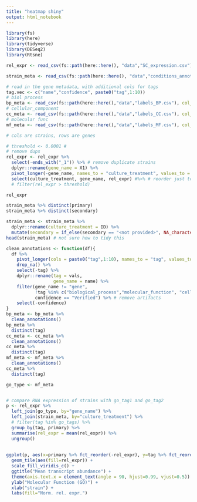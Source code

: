 ```yaml
---
title: "heatmap shiny"
output: html_notebook
---
```


```r
library(fs)
library(here)
library(tidyverse)
library(DESeq2)
library(Rtsne)
```

```r

rel_expr <- read_csv(fs::path(here::here(), "data","SC_expression.csv"))

strain_meta <- read_csv(fs::path(here::here(), "data","conditions_annotation.csv"))

# read in the gene metadata, with additional cols for tags
tag.vec <- c("name","confidence", paste0("tag",1:10))
# biol process
bp_meta <- read_csv(fs::path(here::here(),"data","labels_BP.csv"), col_names = tag.vec)
# cellular_component
cc_meta <- read_csv(fs::path(here::here(),"data","labels_CC.csv"), col_names = tag.vec)
# molecular func
mf_meta <- read_csv(fs::path(here::here(),"data","labels_MF.csv"), col_names = tag.vec)

```

```r
# cols are strains, rows are genes

# threshold <- 0.0001 # 
# remove dups
rel_expr <- rel_expr %>%
  select(-ends_with("_1")) %>% # remove duplicate strains
  dplyr::rename(gene_name = X1) %>% 
  pivot_longer(-gene_name, names_to = "culture_treatment", values_to = "rel_expr") %>% 
  select(culture_treatment, gene_name, rel_expr) #%>% # reorder just to make look better
  # filter(rel_expr > threshold)

rel_expr
```

```r
strain_meta %>% distinct(primary)
strain_meta %>% distinct(secondary)

strain_meta <- strain_meta %>% 
  dplyr::rename(culture_treatment = ID) %>% 
  mutate(secondary = if_else(secondary == "<not provided>", NA_character_, secondary))
head(strain_meta) # not sure how to tidy this
```


```r
clean_annotations <- function(df){
  df %>% 
    pivot_longer(cols = paste0("tag",1:10), names_to = "tag", values_to = "vals") %>% 
    drop_na() %>% 
    select(-tag) %>% 
    dplyr::rename(tag = vals,
                  gene_name = name) %>% 
    filter(gene_name != "gene",
           !tag %in% c("biological_process","molecular_function", "cellular_component"),
           confidence == "Verified") %>% # remove artifacts
    select(-confidence) 
}
bp_meta <- bp_meta %>%
  clean_annotations()
bp_meta %>% 
  distinct(tag)
cc_meta <- cc_meta %>% 
  clean_annotations()
cc_meta %>% 
  distinct(tag)
mf_meta <- mf_meta %>% 
  clean_annotations()
cc_meta %>% 
  distinct(tag)
```



```r
go_type <- mf_meta


# compare RNA expression of strains with go_tag1 and go_tag2
p <- rel_expr %>% 
  left_join(go_type, by="gene_name") %>%
  left_join(strain_meta, by="culture_treatment") %>% 
  # filter(tag %in% go_tags) %>% 
  group_by(tag, primary) %>% 
  summarise(rel_expr = mean(rel_expr)) %>% 
  ungroup()
  
  
ggplot(p, aes(x=primary %>% fct_reorder(-rel_expr), y=tag %>% fct_reorder(-rel_expr))) +
  geom_tile(aes(fill=rel_expr)) +
  scale_fill_viridis_c() +
  ggtitle("Mean transcript abundance") +
  theme(axis.text.x = element_text(angle = 90, hjust=0.99, vjust=0.5)) +
  ylab("Molecular Function (GO)") +
  xlab("strain") +
  labs(fill="Norm. rel. expr.")
  
```
